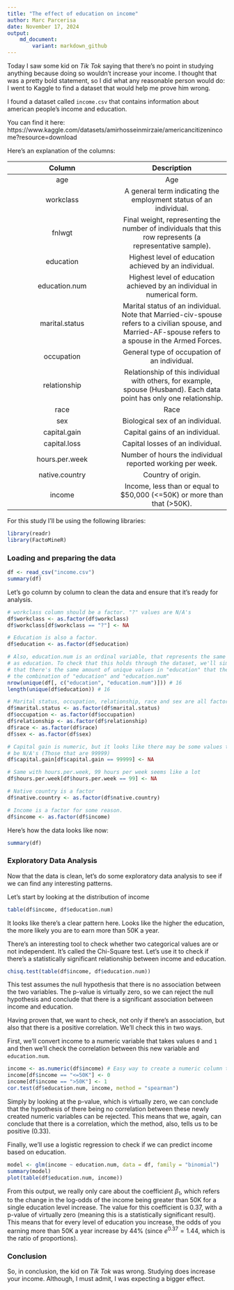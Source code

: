 ```yaml
---
title: "The effect of education on income"
author: Marc Parcerisa
date: November 17, 2024
output: 
    md_document:
        variant: markdown_github
---
```


Today I saw some kid on *Tik Tok* saying that there's no point in studying anything
because doing so wouldn't increase your income. I thought that was a pretty bold
statement, so I did what any reasonable person would do: I went to Kaggle to find
a dataset that would help me prove him wrong.

I found a dataset called `income.csv` that contains information about american
people's income and education.

You can find it here: 
https://www.kaggle.com/datasets/amirhosseinmirzaie/americancitizenincome?resource=download

Here's an explanation of the columns:

**Column**     | **Description**
:-------------:|:-------------:
age            | Age
workclass      | A general term indicating the employment status of an individual.
fnlwgt         | Final weight, representing the number of individuals that this row represents (a representative sample).
education      | Highest level of education achieved by an individual.
education.num  | Highest level of education achieved by an individual in numerical form.
marital.status | Marital status of an individual. Note that Married-civ-spouse refers to a civilian spouse, and Married-AF-spouse refers to a spouse in the Armed Forces.
occupation     | General type of occupation of an individual.
relationship   | Relationship of this individual with others, for example, spouse (Husband). Each data point has only one relationship.
race           | Race
sex            | Biological sex of an individual.
capital.gain   | Capital gains of an individual.
capital.loss   | Capital losses of an individual.
hours.per.week | Number of hours the individual reported working per week.
native.country | Country of origin.
income         | Income, less than or equal to $50,000 (<=50K) or more than that (>50K).

For this study I'll be using the following libraries:

```r
library(readr)
library(FactoMineR)
```

### Loading and preparing the data

```r
df <- read_csv("income.csv")
summary(df)
```

Let's go column by column to clean the data and ensure that it's ready for analysis.

```r
# workclass column should be a factor. "?" values are N/A's
df$workclass <- as.factor(df$workclass)
df$workclass[df$workclass == "?"] <- NA

# Education is also a factor.
df$education <- as.factor(df$education)

# Also, education.num is an ordinal variable, that represents the same information
# as education. To check that this holds through the dataset, we'll simply check
# that there's the same amount of unique values in "education" that there are in
# the combination of "education" and "education.num"
nrow(unique(df[, c("education", "education.num")])) # 16
length(unique(df$education)) # 16

# Marital status, occupation, relationship, race and sex are all factors
df$marital.status <- as.factor(df$marital.status)
df$occupation <- as.factor(df$occupation)
df$relationship <- as.factor(df$relationship)
df$race <- as.factor(df$race)
df$sex <- as.factor(df$sex)

# Capital gain is numeric, but it looks like there may be some values that should
# be N/A's (Those that are 99999)
df$capital.gain[df$capital.gain == 99999] <- NA

# Same with hours.per.week, 99 hours per week seems like a lot
df$hours.per.week[df$hours.per.week == 99] <- NA

# Native country is a factor
df$native.country <- as.factor(df$native.country)

# Income is a factor for some reason.
df$income <- as.factor(df$income)
```

Here's how the data looks like now:

```r
summary(df)
```

### Exploratory Data Analysis

Now that the data is clean, let's do some exploratory data analysis to see if we can
find any interesting patterns.

Let's start by looking at the distribution of income
```r
table(df$income, df$education.num)
```

It looks like there's a clear pattern here. Looks like the higher the education,
the more likely you are to earn more than 50K a year.

There's an interesting tool to check whether two categorical values are or not 
independent. It's called the Chi-Square test. Let's use it to check if there's a
statistically significant relationship between income and education.

```r
chisq.test(table(df$income, df$education.num))
```

This test assumes the null hypothesis that there is no association between the two
variables. The p-value is virtually zero, so we can reject the null hypothesis and
conclude that there is a significant association between income and education.

Having proven that, we want to check, not only if there's an association, but also
that there is a positive correlation. We'll check this in two ways.

First, we'll convert income to a numeric variable that takes values `0` and `1` and
then we'll check the correlation between this new variable and `education.num`.

```r
income <- as.numeric(df$income) # Easy way to create a numeric column the same size as df$income
income[df$income == "<=50K"] <- 0
income[df$income == ">50K"] <- 1
cor.test(df$education.num, income, method = "spearman")
```

Simply by looking at the p-value, which is virtually zero, we can conclude that 
the hypothesis of there being no correlation between these newly created numeric
variables can be rejected. This means that we, again, can conclude that there is
a correlation, which the method, also, tells us to be positive (0.33).

Finally, we'll use a logistic regression to check if we can predict income based on
education.

```r
model <- glm(income ~ education.num, data = df, family = "binomial")
summary(model)
plot(table(df$education.num, income))
```

From this output, we really only care about the coefficient $\beta_1$, which refers
to the change in the log-odds of the income being greater than 50K for a single 
education level increase. The value for this coefficient is 0.37, with a p-value
of virtually zero (meaning this is a statistically significant result). This means
that for every level of education you increase, the odds of you earning more than
50K a year increase by 44% (since $e^{0.37} = 1.44$, which is the ratio of proportions).

### Conclusion

So, in conclusion, the kid on *Tik Tok* was wrong. Studying does increase your income.
Although, I must admit, I was expecting a bigger effect.